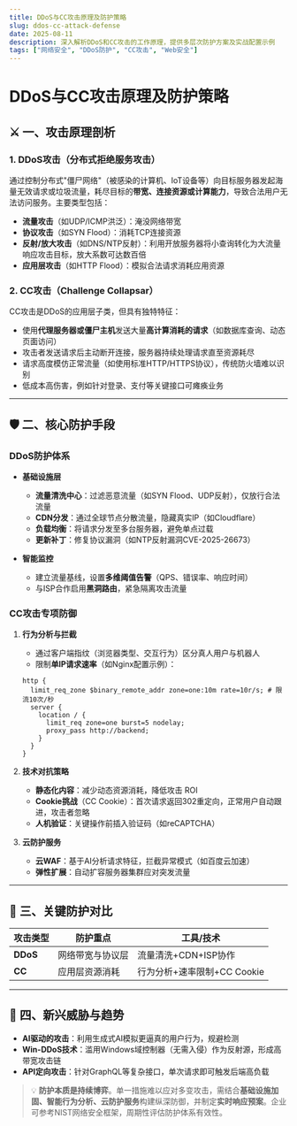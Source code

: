 ```yaml
---
title: DDoS与CC攻击原理及防护策略
slug: ddos-cc-attack-defense
date: 2025-08-11
description: 深入解析DDoS和CC攻击的工作原理，提供多层次防护方案及实战配置示例
tags: ["网络安全", "DDoS防护", "CC攻击", "Web安全"]
---
```


# DDoS与CC攻击原理及防护策略

## ⚔️ 一、攻击原理剖析

### 1. DDoS攻击（分布式拒绝服务攻击）
通过控制分布式"僵尸网络"（被感染的计算机、IoT设备等）向目标服务器发起海量无效请求或垃圾流量，耗尽目标的**带宽、连接资源或计算能力**，导致合法用户无法访问服务。主要类型包括：
- **流量攻击**（如UDP/ICMP洪泛）：淹没网络带宽
- **协议攻击**（如SYN Flood）：消耗TCP连接资源
- **反射/放大攻击**（如DNS/NTP反射）：利用开放服务器将小查询转化为大流量响应攻击目标，放大系数可达数百倍
- **应用层攻击**（如HTTP Flood）：模拟合法请求消耗应用资源

### 2. CC攻击（Challenge Collapsar）
CC攻击是DDoS的应用层子类，但具有独特特征：
- 使用**代理服务器或僵尸主机**发送大量**高计算消耗的请求**（如数据库查询、动态页面访问）
- 攻击者发送请求后主动断开连接，服务器持续处理请求直至资源耗尽
- 请求高度模仿正常流量（如使用标准HTTP/HTTPS协议），传统防火墙难以识别
- 低成本高伤害，例如针对登录、支付等关键接口可瘫痪业务

---

## 🛡️ 二、核心防护手段

### DDoS防护体系
- **基础设施层**
    - **流量清洗中心**：过滤恶意流量（如SYN Flood、UDP反射），仅放行合法流量
    - **CDN分发**：通过全球节点分散流量，隐藏真实IP（如Cloudflare）
    - **负载均衡**：将请求分发至多台服务器，避免单点过载
    - **更新补丁**：修复协议漏洞（如NTP反射漏洞CVE-2025-26673）

- **智能监控**
    - 建立流量基线，设置**多维阈值告警**（QPS、错误率、响应时间）
    - 与ISP合作启用**黑洞路由**，紧急隔离攻击流量

### CC攻击专项防御
1. **行为分析与拦截**
    - 通过客户端指纹（浏览器类型、交互行为）区分真人用户与机器人
    - 限制**单IP请求速率**（如Nginx配置示例）：
    ```nginx
    http {
      limit_req_zone $binary_remote_addr zone=one:10m rate=10r/s; # 限流10次/秒
      server {
        location / {
          limit_req zone=one burst=5 nodelay; 
          proxy_pass http://backend;
        }
      }
    }
    ```

2. **技术对抗策略**
    - **静态化内容**：减少动态资源消耗，降低攻击 ROI
    - **Cookie挑战**（CC Cookie）：首次请求返回302重定向，正常用户自动跟进，攻击者忽略
    - **人机验证**：关键操作前插入验证码（如reCAPTCHA）

3. **云防护服务**
    - **云WAF**：基于AI分析请求特征，拦截异常模式（如百度云加速）
    - **弹性扩展**：自动扩容服务器集群应对突发流量

---

## 💎 三、关键防护对比

| **攻击类型** | **防护重点**          | **工具/技术**                     |
|--------------|-----------------------|-----------------------------------|
| **DDoS**     | 网络带宽与协议层      | 流量清洗+CDN+ISP协作              |
| **CC**       | 应用层资源消耗        | 行为分析+速率限制+CC Cookie       |

---

## 🔮 四、新兴威胁与趋势

- **AI驱动的攻击**：利用生成式AI模拟更逼真的用户行为，规避检测
- **Win-DDoS技术**：滥用Windows域控制器（无需入侵）作为反射源，形成高带宽攻击链
- **API定向攻击**：针对GraphQL等复杂接口，单次请求即可触发后端高负载

> 💡 **防护本质是持续博弈**。单一措施难以应对多变攻击，需结合**基础设施加固、智能行为分析、云防护服务**构建纵深防御，并制定**实时响应预案**。企业可参考NIST网络安全框架，周期性评估防护体系有效性。
